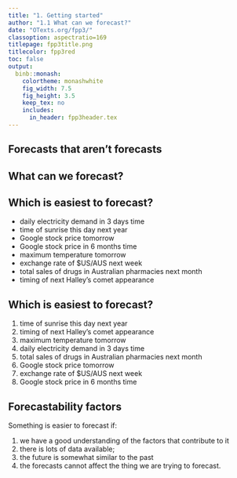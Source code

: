 ```yaml
---
title: "1. Getting started"
author: "1.1 What can we forecast?"
date: "OTexts.org/fpp3/"
classoption: aspectratio=169
titlepage: fpp3title.png
titlecolor: fpp3red
toc: false
output:
  binb::monash:
    colortheme: monashwhite
    fig_width: 7.5
    fig_height: 3.5
    keep_tex: no
    includes:
      in_header: fpp3header.tex
---
```


## Forecasts that aren't forecasts

\fullheight{hopecasts2}

## What can we forecast?

\only<1>{\fullheight{AusBOM}}
\only<2>{\placefig{0}{1.35}{height=10.8cm, width=20cm}{nasdaq-stock-market}}
\only<3>{\placefig{0}{1.35}{height=10.2cm, width=20cm}{Forex2}}
\only<4>{\placefig{0}{1.35}{height=12.2cm, width=20cm, trim=0 0 0 100, clip=true}{ts22015}}
\only<5>{\placefig{0}{1.35}{height=10.2cm, width=20cm}{comet}}
\only<6>{\placefig{0}{1.35}{height=11.2cm, width=20cm}{pills}}
\only<7>{\placefig{0}{1.35}{height=9.2cm, width=20cm}{elecwires}
\begin{textblock}{12}(0.2,8.8)\tiny\textcolor{gray}{\texttt{Varistor60, CC BY-SA 4.0, https://commons.wikimedia.org/w/index.php?curid=59368531}}
\end{textblock}}
\only<8>{\placefig{0}{1.35}{height=9.2cm, width=20cm}{covid}}
\only<9>{\placefig{0}{1.35}{height=10.2cm, width=20cm}{12apostles}}

## Which is easiest to forecast?

 * daily electricity demand in 3 days time
 * time of sunrise this day next year
 * Google stock price tomorrow
 * Google stock price in 6 months time
 * maximum temperature tomorrow
 * exchange rate of \$US/AUS next week
 * total sales of drugs in Australian pharmacies next month
 * timing of next Halley's comet appearance

\pause\begin{alertblock}{}\Large
\centerline{\textbf{pollev.com/robjhyndman}}
\end{alertblock}

\vspace*{10cm}

## Which is easiest to forecast?

 1. time of sunrise this day next year
 2. timing of next Halley's comet appearance
 3. maximum temperature tomorrow
 4. daily electricity demand in 3 days time
 5. total sales of drugs in Australian pharmacies next month
 6. Google stock price tomorrow
 7. exchange rate of \$US/AUS next week
 8. Google stock price in 6 months time

\only<2>{\begin{block}{}\begin{itemize}\tightlist
 \item how do we measure ``easiest''?
 \item what makes something easy/difficult to forecast?
 \end{itemize}\end{block}}

\vspace*{10cm}

## Forecastability factors

Something is easier to forecast if:

 1. we have a good understanding of the factors that contribute to it
 2. there is lots of data available;
 3. the future is somewhat similar to the past
 4. the forecasts cannot affect the thing we are trying to forecast.

